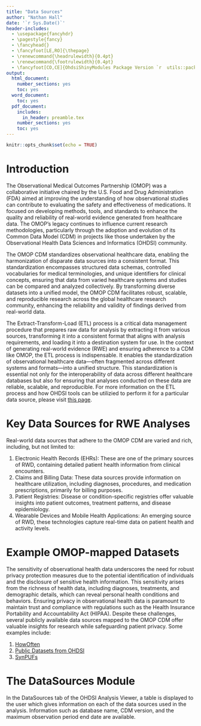 ```yaml
---
title: "Data Sources"
author: "Nathan Hall"
date: '`r Sys.Date()`'
header-includes:
  - \usepackage{fancyhdr}
  - \pagestyle{fancy}
  - \fancyhead{}
  - \fancyfoot[LE,RO]{\thepage}
  - \renewcommand{\headrulewidth}{0.4pt}
  - \renewcommand{\footrulewidth}{0.4pt}
  - \fancyfoot[CO,CE]{OhdsiShinyModules Package Version `r  utils::packageVersion("OhdsiShinyModules")`}
output:
  html_document:
    number_sections: yes
    toc: yes
  word_document:
    toc: yes
  pdf_document:
    includes:
      in_header: preamble.tex
    number_sections: yes
    toc: yes
---
```


```{=html}
<!--
%\VignetteEngine{knitr}
%\VignetteIndexEntry{DataSources}
-->
```
```r
knitr::opts_chunk$set(echo = TRUE)
```

# Introduction

The Observational Medical Outcomes Partnership (OMOP) was a collaborative initiative chaired by the U.S. Food and Drug Administration (FDA) aimed at improving the understanding of how observational studies can contribute to evaluating the safety and effectiveness of medications. It focused on developing methods, tools, and standards to enhance the quality and reliability of real-world evidence generated from healthcare data. The OMOP's legacy continues to influence current research methodologies, particularly through the adoption and evolution of its Common Data Model (CDM) in projects like those undertaken by the Observational Health Data Sciences and Informatics (OHDSI) community.

The OMOP CDM standardizes observational healthcare data, enabling the harmonization of disparate data sources into a consistent format. This standardization encompasses structured data schemas, controlled vocabularies for medical terminologies, and unique identifiers for clinical concepts, ensuring that data from varied healthcare systems and studies can be compared and analyzed collectively. By transforming diverse datasets into a unified model, the OMOP CDM facilitates robust, scalable, and reproducible research across the global healthcare research community, enhancing the reliability and validity of findings derived from real-world data.

The Extract-Transform-Load (ETL) process is a critical data management procedure that prepares raw data for analysis by extracting it from various sources, transforming it into a consistent format that aligns with analysis requirements, and loading it into a destination system for use. In the context of generating real-world evidence (RWE) and ensuring adherence to a CDM like OMOP, the ETL process is indispensable. It enables the standardization of observational healthcare data—often fragmented across different systems and formats—into a unified structure. This standardization is essential not only for the interoperability of data across different healthcare databases but also for ensuring that analyses conducted on these data are reliable, scalable, and reproducible. For more information on the ETL process and how OHDSI tools can be utilizied to perform it for a particular data source, please visit [this page](https://ohdsi.github.io/TheBookOfOhdsi/ExtractTransformLoad "ETL").

# Key Data Sources for RWE Analyses

Real-world data sources that adhere to the OMOP CDM are varied and rich, including, but not limited to:

1.  Electronic Health Records (EHRs): These are one of the primary sources of RWD, containing detailed patient health information from clinical encounters.
2.  Claims and Billing Data: These data sources provide information on healthcare utilization, including diagnoses, procedures, and medication prescriptions, primarily for billing purposes.
3.  Patient Registries: Disease or condition-specific registries offer valuable insights into patient outcomes, treatment patterns, and disease epidemiology.
4.  Wearable Devices and Mobile Health Applications: An emerging source of RWD, these technologies capture real-time data on patient health and activity levels.

# Example OMOP-mapped Datasets

The sensitivity of observational health data underscores the need for robust privacy protection measures due to the potential identification of individuals and the disclosure of sensitive health information. This sensitivity arises from the richness of health data, including diagnoses, treatments, and demographic details, which can reveal personal health conditions and behaviors. Ensuring privacy in observational health data is paramount to maintain trust and compliance with regulations such as the Health Insurance Portability and Accountability Act (HIPAA). Despite these challenges, several publicly available data sources mapped to the OMOP CDM offer valuable insights for research while safeguarding patient privacy. Some examples include:

1.  [HowOften](http://howoften.org/ "HowOften")
2.  [Public Datasets from OHDSI](http://data.ohdsi.org/ "OHDSI Datasets")
3.  [SynPUFs](https://www.cms.gov/data-research/statistics-trends-and-reports/medicare-claims-synthetic-public-use-files "Medicare Claims Synthetic Public Use Files (SynPUFs)")

# The DataSources Module

In the DataSources tab of the OHDSI Analysis Viewer, a table is displayed to the user which gives information on each of the data sources used in the analysis. Information such as database name, CDM version, and the maximum observation period end date are available.
